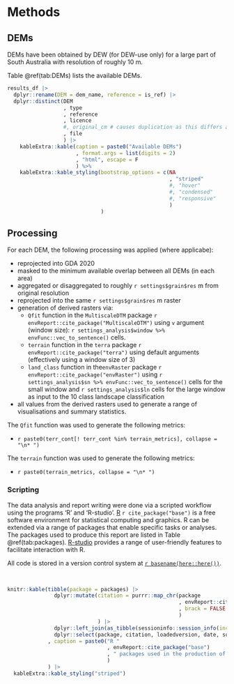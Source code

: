 # Methods

## DEMs

DEMs have been obtained by DEW (for DEW-use only) for a large part of South Australia with resolution of roughly 10 m.

Table \@ref(tab:DEMs) lists the available DEMs.

```r

results_df |>
  dplyr::rename(DEM = dem_name, reference = is_ref) |>
  dplyr::distinct(DEM
                  , type
                  , reference
                  , licence
                  #, original_cm # causes duplication as this differs across the areas
                  , file
                  ) |>
    kableExtra::kable(caption = paste0("Available DEMs")
                      , format.args = list(digits = 2)
                      , "html", escape = F
                      ) %>%
    kableExtra::kable_styling(bootstrap_options = c(NA
                                                    , "striped"
                                                    #, "hover"
                                                    #, "condensed"
                                                    #, "responsive"
                                                    )
                              )


```


## Processing

For each DEM, the following processing was applied (where applicabe):

* reprojected into GDA 2020
* masked to the minimum available overlap between all DEMs (in each area)
* aggregated or disaggregated to roughly `r settings$grain$res` m from original resolution
* reprojected into the same `r settings$grain$res` m raster
* generation of derived rasters via:
    + `Qfit` function in the `MultiscaleDTM` package `r envReport::cite_package("MultiscaleDTM")` using `v` argument (window size): `r settings_analysis$window %>% envFunc::vec_to_sentence()` cells.
    + `terrain` function in the `terra` package `r envReport::cite_package("terra")` using default arguments (effectively using a window size of 3)
    + `land_class` function in the`envRaster` package `r envReport::cite_package("envRaster")` using `r settings_analysis$sn %>% envFunc::vec_to_sentence()` cells for the small window and `r settings_analysis$ln` cells for the large window as input to the 10 class landscape classification
* all values from the derived rasters used to generate a range of visualisations and summary statistics.
    
The `Qfit` function was used to generate the following metrics:

* `r paste0(terr_cont[! terr_cont %in% terrain_metrics], collapse = "\n* ")`

The `terrain` function was used to generate the following metrics:

* `r paste0(terrain_metrics, collapse = "\n* ")`


### Scripting

The data analysis and report writing were done via a scripted workflow using the programs 'R' and 'R-studio'. [R](https://www.r-project.org/) `r cite_package("base")` is a free software environment for statistical computing and graphics. R can be extended via a range of packages that enable specific tasks or analyses. The packages used to produce this report are listed in Table \@ref(tab:packages). [R-studio](https://www.rstudio.com/) provides a range of user-friendly features to facilitate interaction with R.

All code is stored in a version control system at [`r basename(here::here())`](`r repo_link`).

<br>

```r

knitr::kable(tibble(package = packages) |>
               dplyr::mutate(citation = purrr::map_chr(package
                                                       , envReport::cite_package
                                                       , brack = FALSE
                                                       )
                             ) |>
               dplyr::left_join(as_tibble(sessioninfo::session_info(include_base = TRUE)$packages)) |>
               dplyr::select(package, citation, loadedversion, date, source)
             , caption = paste0("R "
                                , envReport::cite_package("base")
                                , " packages used in the production of this report"
                                )
             ) |>
  kableExtra::kable_styling("striped")

```

